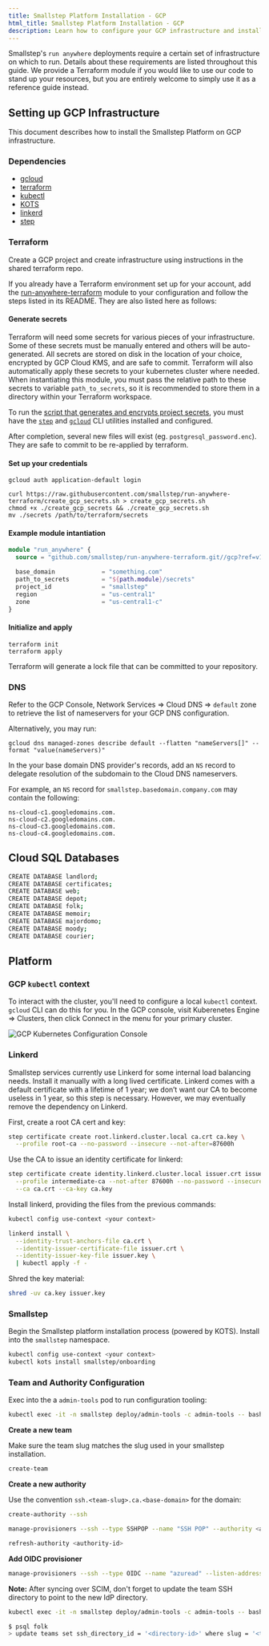 ```yaml
---
title: Smallstep Platform Installation - GCP
html_title: Smallstep Platform Installation - GCP
description: Learn how to configure your GCP infrastructure and install your run anywhere deployment
---
```



Smallstep's `run anywhere` deployments require a certain set of infrastructure on which to run. Details about these requirements are listed throughout this guide. We provide a Terraform module if you would like to use our code to stand up your resources, but you are entirely welcome to simply use it as a reference guide instead.

## **Setting up GCP Infrastructure**

This document describes how to install the Smallstep Platform on GCP infrastructure.

### Dependencies

- [gcloud](https://cloud.google.com/sdk/docs/downloads-interactive)
- [terraform](https://learn.hashicorp.com/tutorials/terraform/install-cli)
- [kubectl](https://kubernetes.io/docs/tasks/tools/#kubectl)
- [KOTS](https://kots.io/kots-cli/getting-started/#how-to-install)
- [linkerd](https://linkerd.io/2.10/getting-started/#step-1-install-the-cli)
- [step](https://smallstep.com/docs/step-cli/installation)

### Terraform

Create a GCP project and create infrastructure using instructions in the shared terraform repo.

If you already have a Terraform environment set up for your account, add the [run-anywhere-terraform](https://github.com/smallstep/run-anywhere-terraform/tree/main/gcp) module to your configuration and follow the steps listed in its README. They are also listed here as follows:

#### Generate secrets

Terraform will need some secrets for various pieces of your infrastructure. Some of these secrets must be manually entered and others will be auto-generated. All secrets are stored on disk in the location of your choice, encrypted by GCP Cloud KMS, and are safe to commit. Terraform will also automatically apply these secrets to your kubernetes cluster where needed. When instantiating this module, you must pass the relative path to these secrets to variable `path_to_secrets`, so it is recommended to store them in a directory within your Terraform workspace.

To run the [script that generates and encrypts project secrets](https://github.com/smallstep/run-anywhere-terraform/blob/gcp-testing-phase/create_gcp_secrets.sh), you must have the [`step`](https://github.com/smallstep/cli) and [`gcloud`](https://cloud.google.com/sdk/docs/install) CLI utilities installed and configured.

After completion, several new files will exist (eg. `postgresql_password.enc`). They are safe to commit to be re-applied by terraform.

#### Set up your credentials

```shell
gcloud auth application-default login

curl https://raw.githubusercontent.com/smallstep/run-anywhere-terraform/create_gcp_secrets.sh > create_gcp_secrets.sh
chmod +x ./create_gcp_secrets && ./create_gcp_secrets.sh
mv ./secrets /path/to/terraform/secrets
```

#### Example module intantiation

```terraform
module "run_anywhere" {
  source = "github.com/smallstep/run-anywhere-terraform.git//gcp?ref=v1.0.0"

  base_domain             = "something.com"
  path_to_secrets         = "${path.module}/secrets"
  project_id              = "smallstep"
  region                  = "us-central1"
  zone                    = "us-central1-c"
}
```

#### Initialize and apply

```shell
terraform init
terraform apply
```

Terraform will generate a lock file that can be committed to your repository.

### DNS

Refer to the GCP Console, Network Services ⇒ Cloud DNS ⇒ `default` zone to retrieve the list of nameservers for your GCP DNS configuration.

Alternatively, you may run:
```shell
gcloud dns managed-zones describe default --flatten "nameServers[]" --format "value(nameServers)"
```

In the your base domain DNS provider's records, add an `NS` record to delegate resolution of the subdomain to the Cloud DNS nameservers.

For example, an `NS` record for `smallstep.basedomain.company.com` may contain the following:

```
ns-cloud-c1.googledomains.com.
ns-cloud-c2.googledomains.com.
ns-cloud-c3.googledomains.com.
ns-cloud-c4.googledomains.com.
```

## Cloud SQL Databases

```bash
CREATE DATABASE landlord;
CREATE DATABASE certificates;
CREATE DATABASE web;
CREATE DATABASE depot;
CREATE DATABASE folk;
CREATE DATABASE memoir;
CREATE DATABASE majordomo;
CREATE DATABASE moody;
CREATE DATABASE courier;
```

## Platform

### GCP `kubectl` context

To interact with the cluster, you'll need to configure a local `kubectl` context. `gcloud` CLI can do this for you. In the GCP console, visit Kuberenetes Engine ⇒ Clusters, then click Connect in the menu for your primary cluster.

![GCP Kubernetes Configuration Console](/graphics/gcp-kubernetes-configuration-console.png)

### **Linkerd**

Smallstep services currently use Linkerd for some internal load balancing needs. Install it manually with a long lived certificate. Linkerd comes with a default certificate with a lifetime of 1 year; we don’t want our CA to become useless in 1 year, so this step is necessary. However, we may eventually remove the dependency on Linkerd.

First, create a root CA cert and key:

```bash
step certificate create root.linkerd.cluster.local ca.crt ca.key \
  --profile root-ca --no-password --insecure --not-after=87600h

```

Use the CA to issue an identity certificate for linkerd:

```bash
step certificate create identity.linkerd.cluster.local issuer.crt issuer.key \
  --profile intermediate-ca --not-after 87600h --no-password --insecure \
  --ca ca.crt --ca-key ca.key

```

Install linkerd, providing the files from the previous commands:

```bash
kubectl config use-context <your context>

linkerd install \
  --identity-trust-anchors-file ca.crt \
  --identity-issuer-certificate-file issuer.crt \
  --identity-issuer-key-file issuer.key \
  | kubectl apply -f -
```

Shred the key material:

```bash
shred -uv ca.key issuer.key
```

### Smallstep

Begin the Smallstep platform installation process (powered by KOTS). Install into the `smallstep` namespace.

```bash
kubectl config use-context <your context>
kubectl kots install smallstep/onboarding
```

### Team and Authority Configuration

Exec into the a `admin-tools` pod to run configuration tooling:

```bash
kubectl exec -it -n smallstep deploy/admin-tools -c admin-tools -- bash
```

**Create a new team**

Make sure the team slug matches the slug used in your smallstep installation.

```bash
create-team
```

**Create a new authority**

Use the convention `ssh.<team-slug>.ca.<base-domain>` for the domain:

```bash
create-authority --ssh

manage-provisioners --ssh --type SSHPOP --name "SSH POP" --authority <authority-id> add

refresh-authority <authority-id>
```

**Add OIDC provisioner**

```bash
manage-provisioners --ssh --type OIDC --name "azuread" --listen-address 127.0.0.1:10000 --client-id <client-id> --client-secret <client-secret> --configuration-endpoint <configuraiton-endpoint> --domain <domain>  --authority <authority-id> --tenant-id <azure-tenant-id> add
```

**Note:** After syncing over SCIM, don't forget to update the team SSH directory to point to the new IdP directory.

```bash
kubectl exec -it -n smallstep deploy/admin-tools -c admin-tools -- bash

$ psql folk
> update teams set ssh_directory_id = '<directory-id>' where slug = '<team-slug>';
```
